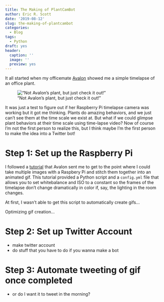 ```yaml
---
title: The Making of PlantCamBot
author: Eric R. Scott
date: '2019-08-12'
slug: the-making-of-plantcambot
categories:
  - Blog
tags:
  - Python
draft: yes
header:
  caption: ''
  image: ''
  preview: yes
---
```


It all started when my officemate [Avalon](https://twitter.com/avalonceleste) showed me a simple timelapse of an office plant.

!["Not Avalon's plant, but just check it out!"]()

It was just a test to figure out if her Raspberry Pi timelapse camera was working but it got me thinking.  Plants do amazing behaviors, and we just can't see them at the time scale we exist at. But what if we could glimpse plant behaviors at their time scale using time-lapse video?  Now of course I'm not the first person to realize this, but I think maybe I'm the first person to make the idea into a Twitter bot!

# Step 1: Set up the Raspberry Pi

I followed a [tutorial]("https://www.jeffgeerling.com/blog/2017/raspberry-pi-zero-w-headless-time-lapse-camera") that Avalon sent me to get to the point where I could take multiple images with a Raspbery Pi and stitch them together into an animated gif.  This tutorial provided a Python script and a `config.yml` file that allows you to set whitebalance and ISO to a constant so the frames of the timelapse don't change dramatically in color if, say, the lighting in the room changes.

At first, I wasn't able to get this script to automatically create gifs...

Optimizing gif creation...

# Step 2: Set up Twitter Account

- make twitter account
- do stuff that you have to do if you wanna make a bot

# Step 3: Automate tweeting of gif once completed

- or do I want it to tweet in the morning?